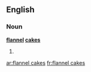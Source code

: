 ==English==

===Noun===
'''[[flannel]] [[cake]]s'''

# {{plural of|flannel cake}}

[[ar:flannel cakes]]
[[fr:flannel cakes]]